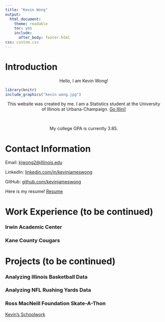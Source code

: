 ```yaml
---
title: "Kevin Wong"
output:
  html_document:
    theme: readable
    toc: yes
    include:
      after_body: footer.html
css: custom.css
---
```


# Introduction

<center>Hello, I am Kevin Wong!</center>

```r
library(knitr)
include_graphics("kevin wong.jpg")
```

<center>This website was created by me. I am a Statistics student at the University of Illinois at Urbana-Champaign. [Go Illini!](https://fightingillini.com){target="_blank"}</center>  

<br>

<center>My college GPA is currently $3.85$.</center>

# Contact Information

Email: <kjwong2@illinois.edu> 

LinkedIn: [linkedin.com/in/kevinjameswong](https://www.linkedin.com/in/kevinjameswong/){target="_blank"} 

GitHub: [github.com/kevinjameswong](https://github.com/kevinjameswong){target="_blank"}

Here is my resume! [Resume](Kevin Wong Resume)  

# Work Experience (to be continued)

### Irwin Academic Center  
### Kane County Cougars

# Projects (to be continued)

### Analyzing Illinois Basketball Data
### Analyzing NFL Rushing Yards Data
### Ross MacNeill Foundation Skate-A-Thon

[Kevin's Schoolwork](schoolwork.html){target="_blank"}